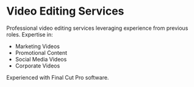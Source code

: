 # Video Editing Services

Professional video editing services leveraging experience from previous roles. Expertise in:

*   Marketing Videos
*   Promotional Content
*   Social Media Videos
*   Corporate Videos

Experienced with Final Cut Pro software.
